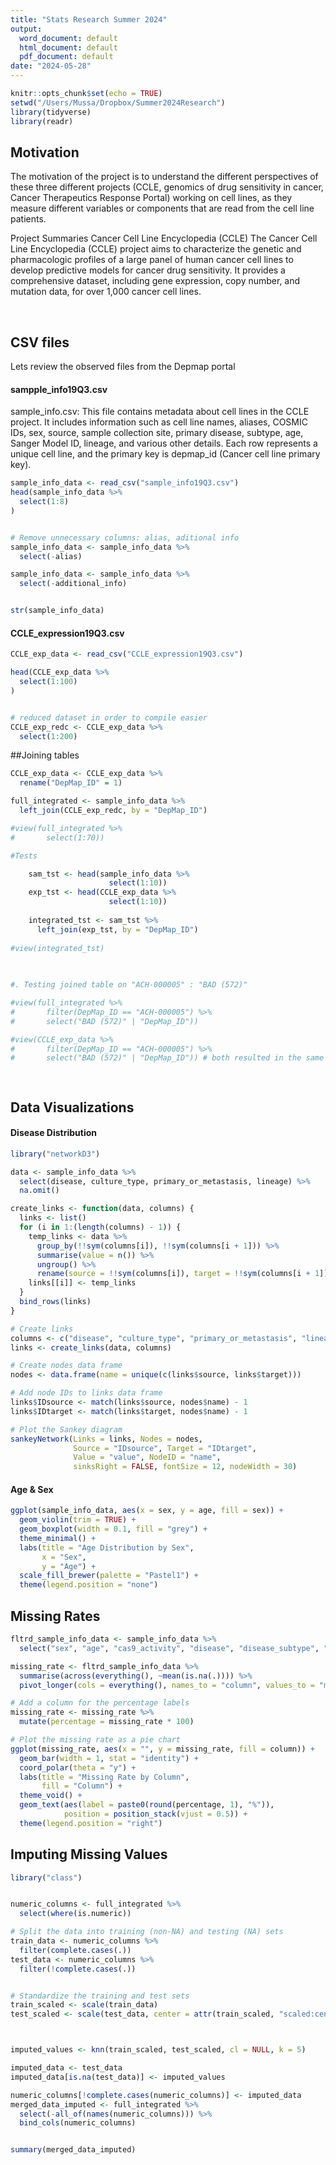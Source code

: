 ```yaml
---
title: "Stats Research Summer 2024"
output:
  word_document: default
  html_document: default
  pdf_document: default
date: "2024-05-28"
---
```


```r
knitr::opts_chunk$set(echo = TRUE)
setwd("/Users/Mussa/Dropbox/Summer2024Research")
library(tidyverse)
library(readr)

```

## Motivation

The motivation of the project is to understand the different perspectives of these three different projects (CCLE, genomics of drug sensitivity in cancer, Cancer Therapeutics Response Portal) working on cell lines, as they measure different variables or components that are read from the cell line patients.

Project Summaries
Cancer Cell Line Encyclopedia (CCLE)
The Cancer Cell Line Encyclopedia (CCLE) project aims to characterize the genetic and pharmacologic profiles of a large panel of human cancer cell lines to develop predictive models for cancer drug sensitivity. It provides a comprehensive dataset, including gene expression, copy number, and mutation data, for over 1,000 cancer cell lines.


<br>

## CSV files

Lets review the observed files from the Depmap portal

#### sampple_info19Q3.csv  
sample_info.csv: This file contains metadata about cell lines in the CCLE project. It includes information such as cell line names, aliases, COSMIC IDs, sex, source, sample collection site, primary disease, subtype, age, Sanger Model ID, lineage, and various other details. Each row represents a unique cell line, and the primary key is depmap_id (Cancer cell line primary key).
<br>

```r
sample_info_data <- read_csv("sample_info19Q3.csv")
head(sample_info_data %>% 
  select(1:8)
)


# Remove unnecessary columns: alias, aditional info
sample_info_data <- sample_info_data %>% 
  select(-alias)

sample_info_data <- sample_info_data %>% 
  select(-additional_info) 


str(sample_info_data)

```

#### CCLE_expression19Q3.csv

```r
CCLE_exp_data <- read_csv("CCLE_expression19Q3.csv")

head(CCLE_exp_data %>% 
  select(1:100)
)


# reduced dataset in order to compile easier
CCLE_exp_redc <- CCLE_exp_data %>% 
  select(1:200)


```

##Joining tables

```r


CCLE_exp_data <- CCLE_exp_data %>% 
  rename("DepMap_ID" = 1)

full_integrated <- sample_info_data %>% 
  left_join(CCLE_exp_redc, by = "DepMap_ID") 

#view(full_integrated %>% 
#       select(1:70))

#Tests

    sam_tst <- head(sample_info_data %>%
                      select(1:10))
    exp_tst <- head(CCLE_exp_data %>%
                      select(1:10))
    
    integrated_tst <- sam_tst %>% 
      left_join(exp_tst, by = "DepMap_ID")
  
#view(integrated_tst)

 
       
#. Testing joined table on "ACH-000005" : "BAD (572)" 

#view(full_integrated %>% 
#       filter(DepMap_ID == "ACH-000005") %>% 
#       select("BAD (572)" | "DepMap_ID")) 

#view(CCLE_exp_data %>% 
#       filter(DepMap_ID == "ACH-000005") %>% 
#       select("BAD (572)" | "DepMap_ID")) # both resulted in the same value

    
```


## Data Visualizations 


#### Disease Distribution

```r
library("networkD3")

data <- sample_info_data %>%
  select(disease, culture_type, primary_or_metastasis, lineage) %>%
  na.omit()

create_links <- function(data, columns) {
  links <- list()
  for (i in 1:(length(columns) - 1)) {
    temp_links <- data %>%
      group_by(!!sym(columns[i]), !!sym(columns[i + 1])) %>%
      summarise(value = n()) %>%
      ungroup() %>%
      rename(source = !!sym(columns[i]), target = !!sym(columns[i + 1]))
    links[[i]] <- temp_links
  }
  bind_rows(links)
}

# Create links
columns <- c("disease", "culture_type", "primary_or_metastasis", "lineage")
links <- create_links(data, columns)

# Create nodes data frame
nodes <- data.frame(name = unique(c(links$source, links$target)))

# Add node IDs to links data frame
links$IDsource <- match(links$source, nodes$name) - 1
links$IDtarget <- match(links$target, nodes$name) - 1

# Plot the Sankey diagram
sankeyNetwork(Links = links, Nodes = nodes,
              Source = "IDsource", Target = "IDtarget",
              Value = "value", NodeID = "name",
              sinksRight = FALSE, fontSize = 12, nodeWidth = 30)


```


#### Age & Sex

```r

ggplot(sample_info_data, aes(x = sex, y = age, fill = sex)) +
  geom_violin(trim = TRUE) +
  geom_boxplot(width = 0.1, fill = "grey") +
  theme_minimal() +
  labs(title = "Age Distribution by Sex",
       x = "Sex",
       y = "Age") +
  scale_fill_brewer(palette = "Pastel1") +
  theme(legend.position = "none")


```

## Missing Rates

```r

fltrd_sample_info_data <- sample_info_data %>% 
  select("sex", "age", "cas9_activity", "disease", "disease_subtype", "lineage", "lineage_subtype", "lineage_sub_subtype", "source", "culture_type", "sample_collection_site", "primary_or_metastasis")

missing_rate <- fltrd_sample_info_data %>%
  summarise(across(everything(), ~mean(is.na(.)))) %>%
  pivot_longer(cols = everything(), names_to = "column", values_to = "missing_rate")

# Add a column for the percentage labels
missing_rate <- missing_rate %>%
  mutate(percentage = missing_rate * 100)

# Plot the missing rate as a pie chart
ggplot(missing_rate, aes(x = "", y = missing_rate, fill = column)) +
  geom_bar(width = 1, stat = "identity") +
  coord_polar(theta = "y") +
  labs(title = "Missing Rate by Column",
       fill = "Column") +
  theme_void() +
  geom_text(aes(label = paste0(round(percentage, 1), "%")),
            position = position_stack(vjust = 0.5)) +
  theme(legend.position = "right")


```


## Imputing Missing Values

```r
library("class")


numeric_columns <- full_integrated %>%
  select(where(is.numeric))

# Split the data into training (non-NA) and testing (NA) sets
train_data <- numeric_columns %>%
  filter(complete.cases(.))
test_data <- numeric_columns %>%
  filter(!complete.cases(.))


# Standardize the training and test sets
train_scaled <- scale(train_data)
test_scaled <- scale(test_data, center = attr(train_scaled, "scaled:center"), scale = attr(train_scaled, "scaled:scale"))



imputed_values <- knn(train_scaled, test_scaled, cl = NULL, k = 5)

imputed_data <- test_data
imputed_data[is.na(test_data)] <- imputed_values

numeric_columns[!complete.cases(numeric_columns)] <- imputed_data
merged_data_imputed <- full_integrated %>%
  select(-all_of(names(numeric_columns))) %>%
  bind_cols(numeric_columns)


summary(merged_data_imputed)



```

